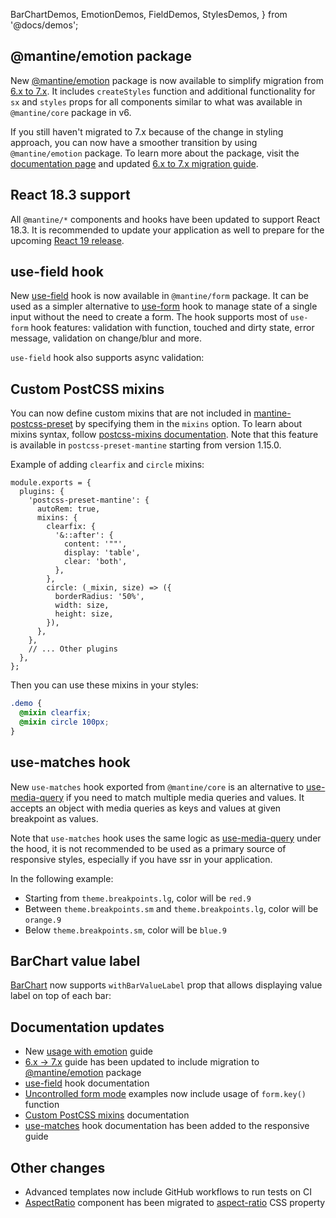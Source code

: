   BarChartDemos,
  EmotionDemos,
  FieldDemos,
  StylesDemos,
} from '@docs/demos';


## @mantine/emotion package

New [@mantine/emotion](/styles/emotion) package is now available to simplify migration
from [6.x to 7.x](/guides/6x-to-7x/). It includes `createStyles` function and additional
functionality for `sx` and `styles` props for all components similar to what was available
in `@mantine/core` package in v6.

If you still haven't migrated to 7.x because of the change in styling approach, you can now
have a smoother transition by using `@mantine/emotion` package. To learn more about the package,
visit the [documentation page](/styles/emotion) and updated [6.x to 7.x migration guide](/guides/6x-to-7x/).

<Demo data={EmotionDemos.usage} />

## React 18.3 support

All `@mantine/*` components and hooks have been updated to support React 18.3. It is
recommended to update your application as well to prepare for the upcoming [React 19 release](https://react.dev/blog/2024/04/25/react-19).

## use-field hook

New [use-field](/form/use-field) hook is now available in `@mantine/form` package.
It can be used as a simpler alternative to [use-form](/form/use-form) hook to manage state of a single input without the need to create a form.
The hook supports most of `use-form` hook features: validation with function, touched and
dirty state, error message, validation on change/blur and more.

<Demo data={FieldDemos.validateOnChange} />

`use-field` hook also supports async validation:

<Demo data={FieldDemos.asyncValidation} />

## Custom PostCSS mixins

You can now define custom mixins that are not included in [mantine-postcss-preset](/styles/postcss-preset) by specifying them
in the `mixins` option. To learn about mixins syntax, follow [postcss-mixins documentation](https://github.com/postcss/postcss-mixins#readme).
Note that this feature is available in `postcss-preset-mantine` starting from version 1.15.0.

Example of adding `clearfix` and `circle` mixins:

```tsx
module.exports = {
  plugins: {
    'postcss-preset-mantine': {
      autoRem: true,
      mixins: {
        clearfix: {
          '&::after': {
            content: '""',
            display: 'table',
            clear: 'both',
          },
        },
        circle: (_mixin, size) => ({
          borderRadius: '50%',
          width: size,
          height: size,
        }),
      },
    },
    // ... Other plugins
  },
};
```

Then you can use these mixins in your styles:

```scss
.demo {
  @mixin clearfix;
  @mixin circle 100px;
}
```

## use-matches hook

New `use-matches` hook exported from `@mantine/core` is an alternative to [use-media-query](/hooks/use-media-query/)
if you need to match multiple media queries and values. It accepts an object with media queries as keys and
values at given breakpoint as values.

Note that `use-matches` hook uses the same logic as [use-media-query](/hooks/use-media-query/) under the hood,
it is not recommended to be used as a primary source of responsive styles, especially if you have ssr in your application.

In the following example:

- Starting from `theme.breakpoints.lg`, color will be `red.9`
- Between `theme.breakpoints.sm` and `theme.breakpoints.lg`, color will be `orange.9`
- Below `theme.breakpoints.sm`, color will be `blue.9`

<Demo data={StylesDemos.useMatchesHook} />

## BarChart value label

[BarChart](/charts/bar-chart) now supports `withBarValueLabel` prop that allows
displaying value label on top of each bar:

<Demo data={BarChartDemos.barValueLabel} />

## Documentation updates

- New [usage with emotion](/styles/emotion) guide
- [6.x -> 7.x](//guides/6x-to-7x/) guide has been updated to include migration to [@mantine/emotion](/styles/emotion) package
- [use-field](/form/use-field) hook documentation
- [Uncontrolled form mode](/form/uncontrolled) examples now include usage of `form.key()` function
- [Custom PostCSS mixins](/styles/postcss-preset/#custom-mixins) documentation
- [use-matches](/styles/responsive/#use-matches-hook) hook documentation has been added to the responsive guide

## Other changes

- Advanced templates now include GitHub workflows to run tests on CI
- [AspectRatio](/core/aspect-ratio) component has been migrated to [aspect-ratio](https://developer.mozilla.org/en-US/docs/Web/CSS/aspect-ratio) CSS property
